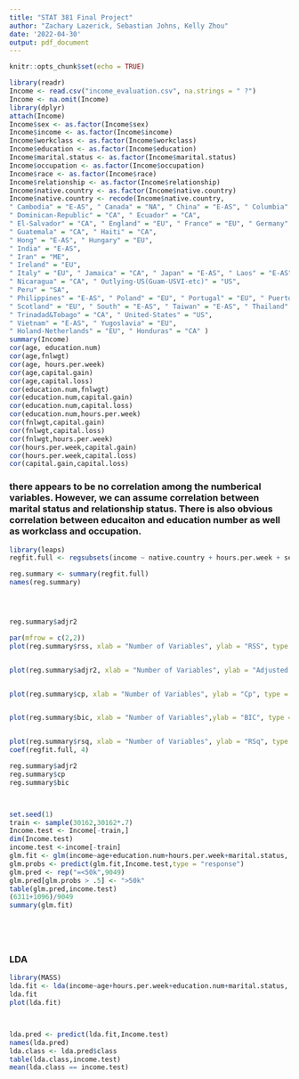```yaml
---
title: "STAT 381 Final Project"
author: "Zachary Lazerick, Sebastian Johns, Kelly Zhou"
date: '2022-04-30'
output: pdf_document
---
```


```r
knitr::opts_chunk$set(echo = TRUE)
```





```r
library(readr)
Income <- read.csv("income_evaluation.csv", na.strings = " ?")
Income <- na.omit(Income)
library(dplyr)
attach(Income)
Income$sex <- as.factor(Income$sex)
Income$income <- as.factor(Income$income)
Income$workclass <- as.factor(Income$workclass)
Income$education <- as.factor(Income$education)
Income$marital.status <- as.factor(Income$marital.status)
Income$occupation <- as.factor(Income$occupation)
Income$race <- as.factor(Income$race)
Income$relationship <- as.factor(Income$relationship)
Income$native.country <- as.factor(Income$native.country)
Income$native.country <- recode(Income$native.country,
" Cambodia" = "E-AS", " Canada" = "NA", " China" = "E-AS", " Columbia" = "SA", " Cuba" = "CA", 
" Dominican-Republic" = "CA", " Ecuador" = "CA",
" El-Salvador" = "CA", " England" = "EU", " France" = "EU", " Germany" = "EU", " Greece" = "EU", 
" Guatemala" = "CA", " Haiti" = "CA",
" Hong" = "E-AS", " Hungary" = "EU", 
" India" = "E-AS", 
" Iran" = "ME", 
" Ireland" = "EU",
" Italy" = "EU", " Jamaica" = "CA", " Japan" = "E-AS", " Laos" = "E-AS", " Mexico" = "NA",
" Nicaragua" = "CA", " Outlying-US(Guam-USVI-etc)" = "US", 
" Peru" = "SA",
" Philippines" = "E-AS", " Poland" = "EU", " Portugal" = "EU", " Puerto-Rico" = "US", 
" Scotland" = "EU", " South" = "E-AS", " Taiwan" = "E-AS", " Thailand" = "E-AS",
" Trinadad&Tobago" = "CA", " United-States" = "US", 
" Vietnam" = "E-AS", " Yugoslavia" = "EU",
" Holand-Netherlands" = "EU", " Honduras" = "CA" )
summary(Income)
cor(age, education.num)
cor(age,fnlwgt)
cor(age, hours.per.week)
cor(age,capital.gain)
cor(age,capital.loss)
cor(education.num,fnlwgt)
cor(education.num,capital.gain)
cor(education.num,capital.loss)
cor(education.num,hours.per.week)
cor(fnlwgt,capital.gain)
cor(fnlwgt,capital.loss)
cor(fnlwgt,hours.per.week)
cor(hours.per.week,capital.gain)
cor(hours.per.week,capital.loss)
cor(capital.gain,capital.loss)

```
### there appears to be no correlation among the numberical variables. However, we can assume correlation between marital status and relationship status. There is also obvious correlation between educaiton and education number as well as workclass and occupation.

```r
library(leaps)
regfit.full <- regsubsets(income ~ native.country + hours.per.week + sex + race + relationship + marital.status + education.num + age + workclass +fnlwgt, Income,nvmax = 12, method = "forward")

reg.summary <- summary(regfit.full)
names(reg.summary)




reg.summary$adjr2

par(mfrow = c(2,2))
plot(reg.summary$rss, xlab = "Number of Variables", ylab = "RSS", type = "l")


plot(reg.summary$adjr2, xlab = "Number of Variables", ylab = "Adjusted RSq", type = "l", ylim=c(0,.35))


plot(reg.summary$cp, xlab = "Number of Variables", ylab = "Cp", type = "l")


plot(reg.summary$bic, xlab = "Number of Variables",ylab = "BIC", type = "l")


plot(reg.summary$rsq, xlab = "Number of Variables", ylab = "RSq", type = "l")
coef(regfit.full, 4)
```
```r
reg.summary$adjr2
reg.summary$cp
reg.summary$bic




```











```r
set.seed(1)
train <- sample(30162,30162*.7)
Income.test <- Income[-train,]
dim(Income.test)
income.test <-income[-train]
glm.fit <- glm(income~age+education.num+hours.per.week+marital.status, data = Income, family = binomial,subset = train)
glm.probs <- predict(glm.fit,Income.test,type = "response")
glm.pred <- rep("=<50k",9049)
glm.pred[glm.probs > .5] <- ">50k"
table(glm.pred,income.test)
(6311+1096)/9049
summary(glm.fit)






```





### LDA
```r
library(MASS)
lda.fit <- lda(income~age+hours.per.week+education.num+marital.status, data = Income, subset = train)
lda.fit
plot(lda.fit)




``` 

```r
lda.pred <- predict(lda.fit,Income.test)
names(lda.pred)
lda.class <- lda.pred$class
table(lda.class,income.test)
mean(lda.class == income.test)



```



